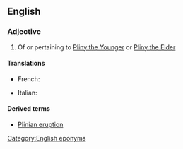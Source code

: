 ==English==

===Adjective===
{{en-adj|-}}

# Of or pertaining to [[w:Pliny the Younger|Pliny the Younger]] or [[w:Pliny the Elder|Pliny the Elder]]

====Translations====
{{trans-top|of or pertaining to Pliny the Younger or Pliny the Elder}}
* French: {{t-|fr|plinien}}
{{trans-mid}}
* Italian: {{t-|it|pliniano}}
{{trans-bottom}}

====Derived terms====
* [[Plinian eruption]]

[[Category:English eponyms]]